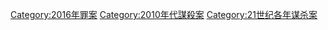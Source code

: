 {{cat topic in year| topic=谋杀案| year=2016}}

[[Category:2016年罪案|Category:2016年罪案]]
[[Category:2010年代謀殺案|Category:2010年代謀殺案]]
[[Category:21世纪各年谋杀案|Category:21世纪各年谋杀案]]